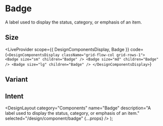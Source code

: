 

# Badge

A label used to display the status, category, or emphasis of an item.

## Size

<LiveProvider
  scope={{ DesignComponentsDisplay, Badge }}
  code={`<DesignComponentsDisplay className="grid-flow-col grid-rows-1">
  <Badge size="sm" children="Badge" />
  <Badge size="md" children="Badge" />
  <Badge size="lg" children="Badge" />
</DesignComponentsDisplay>`}
>
  <LivePreview />
</LiveProvider>

## Variant

<DesignComponentsDisplay className="grid-flow-col grid-rows-1">
  <Badge variant="primary" children="Badge" />
  <Badge variant="secondary" children="Badge" />
</DesignComponentsDisplay>

## Intent

<DesignComponentsDisplay className="grid-flow-col grid-rows-6 md:grid-rows-4 lg:grid-rows-2">
  <Badge variant="primary" intent="none" children="Badge" />
  <Badge variant="secondary" intent="none" children="Badge" />
  <Badge variant="primary" intent="primary" children="Badge" />
  <Badge variant="secondary" intent="primary" children="Badge" />
  <Badge variant="primary" intent="fail" children="Badge" />
  <Badge variant="secondary" intent="fail" children="Badge" />
  <Badge variant="primary" intent="success" children="Badge" />
  <Badge variant="secondary" intent="success" children="Badge" />
  <Badge variant="primary" intent="warning" children="Badge" />
  <Badge variant="secondary" intent="warning" children="Badge" />
  <Badge variant="primary" intent="orange" children="Badge" />
  <Badge variant="secondary" intent="orange" children="Badge" />
</DesignComponentsDisplay>

  <DesignLayout
    category="Components"
    name="Badge"
    description="A label used to display the status, category, or emphasis of an item."
    selected="/design/component/badge"
    {...props}
  />
);
